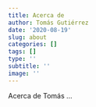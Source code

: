 ```yaml
---
title: Acerca de
author: Tomás Gutiérrez
date: '2020-08-19'
slug: about
categories: []
tags: []
type: ''
subtitle: ''
image: ''
---
```


Acerca de Tomás ...